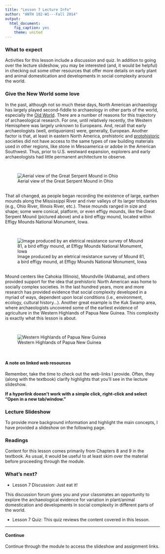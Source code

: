 ```yaml
---
title: "Lesson 7 Lecture Info"
author: "ANTH 102-W1---Fall 2014"
output:
  html_document:
    fig_caption: yes
    theme: united
---
```


### What to expect
Activities for this lesson include a discussion and quiz. In addition to going over the lecture slideshow, you may be interested (and, it would be helpful) in checking out some other resources that offer more details on early plant and animal domestication and developments in social complexity around the world.

### Give the New World some love
In the past, although not so much these days, North American archaeology has largely played second-fiddle to archaeology in other parts of the world, especially the [Old World](http://en.wikipedia.org/wiki/Old_World). There are a number of reasons for this trajectory of archaeological research. For one, until relatively recently, the Western Hemisphere was largely unknown to Europeans. And, recall that early archaeologists (well, _antiquarians_) were, generally, European. Another factor is that, at least in eastern North America, prehistoric and [protohistoric](http://en.wikipedia.org/wiki/Protohistory) societies did not have access to the same types of raw building materials used in other regions, like stone in Mesoamerica or adobe in the American Southwest. Thus, prior to U.S. westward expansion, explorers and early archaeologists had little permanent architecture to observe. 

<br>

![Aerial view of the Great Serpent Mound in Ohio](../assets/serpent-mound.jpg)

<br>
That all changed, as people began recording the existence of large, earthen mounds along the Mississippi River and river valleys of its larger tributaries (e.g., Ohio River, Illinois River, etc.). These mounds ranged in size and shape; some were conical, platform, or even effigy mounds, like the Great Serpent Mound (pictured above) and a bird effigy mound, located within Effigy Mounds National Monument, Iowa.

<br>

![Image produced by an eletrical resistance survey of Mound 81, a bird effigy mound, at Effigy Mounds National Monument, Iowa](http://www.cast.uark.edu/nadag/projects_database/Kvamme1/kvamme1-r3.jpg)

<br>
Mound centers like Cahokia (Illinois), Moundville (Alabama), and others provided support for the idea that prehistoric North American was home to socially complex societies. In the last hundred years, more and more research has provided evidence that social complexity developed in a myriad of ways, dependent upon local conditions (i.e., environment, ecology, cultural history...).  Another great example is the Kuk Swamp area, where archaeologists uncovered some of the earliest evidence of agriculture in the Western Highlands of Papua New Guinea. This complexity is exactly what this lesson is about.

<br>

![Western Highlands of Papua New Guinea](http://apscience.org.au/projects/APSF_02_3/APSF_02_3_image_03_full.jpg)

<br>

#### A note on linked web resources
Remember, take the time to check out the web-links I provide. Often, they (along with the textbook) clarify highlights that you’ll see in the lecture slideshow.

__If a hyperlink doesn't work with a simple click, right-click and select "Open in a new tab/window."__

### Lecture Slideshow
To provide more background information and highlight the main concepts, I have provided a slideshow on the following page.

### Readings
Content for this lesson comes primarily from Chapters 8 and 9 in the textbook. As usual, it would be useful to at least skim over the material before proceeding through the module.

### What's next?
- Lesson 7 Discussion:  Just eat it!

This discussion forum gives you and your classmates an opportunity to explore the archaeological evidence for variation in plant/animal domestication and developments in social complexity in different parts of the world.

- Lesson 7 Quiz:  This quiz reviews the content covered in this lesson.

---------

#### Continue
Continue through the module to access the slideshow and assignment links.
